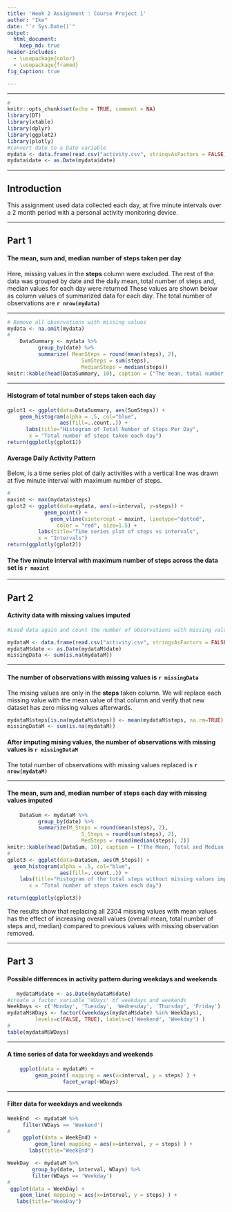 ```yaml
---
title: 'Week 2 Assignment : Course Project 1'
author: "Ike"
date: "`r Sys.Date()`"
output: 
  html_document:
    keep_md: true
header-includes: 
  - \usepackage{color}
  - \usepackage{framed}
fig_Caption: true

---
```

----------------------------------------

```r
# 
knitr::opts_chunk$set(echo = TRUE, comment = NA)
library(DT)
library(xtable)
library(dplyr)
library(ggplot2)
library(plotly)
#convert date to a Date variable
mydata <- data.frame(read.csv("activity.csv", stringsAsFactors = FALSE))
mydata$date <- as.Date(mydata$date)

```
---------------------------------------


## Introduction

This assignment used data collected each day, at five minute intervals over a 2 month period 
with a personal activity monitoring device. 

---------------------------------------
  
## Part 1

#### The mean, sum and, median number of steps taken per day

Here, missing values in the **steps** column were excluded. The rest of the data was grouped by date
and the daily mean, total number of steps and, median values for each day were returned 
These values are shown below as column values of summarized data for each day. The total number of
observations are **`r nrow(mydata) `**


------------------------------------------
 
```r

# Remove all observations with missing values
mydata <- na.omit(mydata)
#
    DataSummary <- mydata %>% 
	      group_by(date) %>% 
	      summarize( MeanSteps = round(mean(steps), 2), 
			            SumSteps = sum(steps), 
			            MedianSteps = median(steps))
knitr::kable(head(DataSummary, 10), caption = ("The mean, total number of steps and median steps per day"))


```
--------------------------------------------

#### Histogram of total number of steps taken each day


```r

gplot1 <- ggplot(data=DataSummary, aes(SumSteps)) + 
    geom_histogram(alpha = .5, col="blue", 
                 aes(fill=..count..)) + 
      labs(title="Histogram of Total Number of Steps Per Day",
       x = "Total number of steps taken each day")
return(ggplotly(gplot1))


```

#### Average Daily Activity Pattern  


Below, is a time series plot of daily activities with a vertical line was drawn at five minute interval
with maximum number of steps.


```r
#
maxint <- max(mydata$steps)
gplot2 <- ggplot(data=mydata, aes(x=interval, y=steps)) + 
  		    geom_point() +
		      geom_vline(xintercept = maxint, linetype="dotted", 
                color = "red", size=1.5) +
          labs(title="Time series plot of steps vs intervals",
          x = "Intervals")
return(ggplotly(gplot2))

```

#### The five minute interval with maximum number of steps across the data set is `r maxint `

------------------------------------------------

## Part 2


#### Activity data with missing values imputed


```r

#Load data again and count the number of observations with missing values

mydataM <- data.frame(read.csv("activity.csv", stringsAsFactors = FALSE))
mydataM$date <- as.Date(mydataM$date)
missingData <- sum(is.na(mydataM))


```
--------------------------------------------

#### The number of observations with missing values is  `r missingData ` 

The mising values are only in the **steps** taken column. We will replace each missing value with the mean
value of that column and verify that new dataset has zero missing values afterwards.

```r

mydataM$steps[is.na(mydataM$steps)] <- mean(mydataM$steps, na.rm=TRUE)
missingDataM <- sum(is.na(mydataM))


```

#### After imputing mising values, the number of observations with missing values is  `r missingDataM ` 
The total number of observations with missing values replaced is **`r nrow(mydataM) `**


----------------------------------------------

#### The mean, sum and, median number of steps each day with missing values imputed



```r
    DataSum <- mydataM %>% 
	      group_by(date) %>% 
	      summarize(M_Steps = round(mean(steps), 2), 
			            S_Steps = round(sum(steps), 2),
			            MedSteps = round(median(steps), 2))
knitr::kable(head(DataSum, 10), caption = ("The Mean, Total and Median steps per day"))
#
gplot3 <- ggplot(data=DataSum, aes(M_Steps)) + 
  geom_histogram(alpha = .5, col="blue", 
                 aes(fill=..count..)) + 
    labs(title="Histogram of the total steps without missing values imputed",
       x = "Total number of steps taken each day")

return(ggplotly(gplot3))


```

The results show that replacing all 2304 missing values with mean values has the effect of increasing
overall values (overall mean, total number of steps and, median) compared to previous values with missing 
observation removed.

------------------------------

## Part 3



#### Possible differences in activity pattern during weekdays and weekends

```r
   mydataM$date <- as.Date(mydataM$date)
#create a factor variable 'WDays' of weekdays and weekends
WeekDays <- c('Monday', 'Tuesday', 'Wednesday', 'Thursday', 'Friday')
mydataM$WDays <- factor((weekdays(mydataM$date) %in% WeekDays), 
         levels=c(FALSE, TRUE), labels=c('Weekend', 'Weekday') )
#
table(mydataM$WDays)

```


---------------------------------------------

#### A time series of data for weekdays and weekends 

```r

    ggplot(data = mydataM) +
	     geom_point( mapping = aes(x=interval, y = steps) ) +
	              facet_wrap(~WDays) 


```

---------------------------------------------

#### Filter data for weekdays and weekends

```r
WeekEnd  <- mydataM %>% 
	 filter(WDays == 'Weekend') 
#
     ggplot(data = WeekEnd) +
         geom_line( mapping = aes(x=interval, y = steps) ) +
       labs(title="WeekEnd")

WeekDay  <- mydataM %>% 
		group_by(date, interval, WDays) %>%
        filter(WDays == 'Weekday')  
#
 ggplot(data = WeekDay) +
    geom_line( mapping = aes(x=interval, y = steps) ) +
   labs(title="WeekDay")

```


